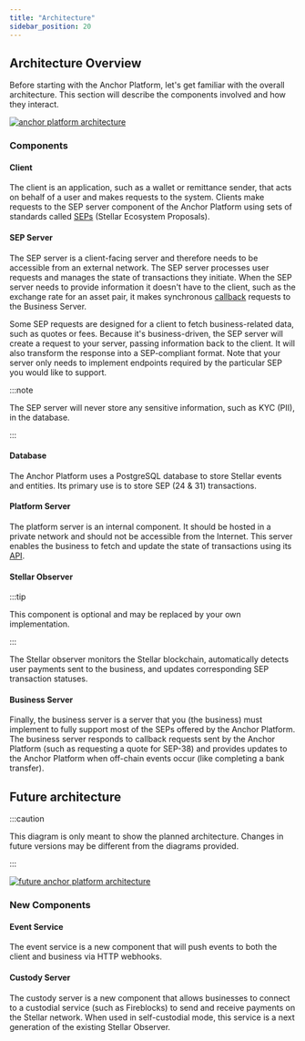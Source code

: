 ```yaml
---
title: "Architecture"
sidebar_position: 20
---
```


## Architecture Overview

Before starting with the Anchor Platform, let's get familiar with the overall architecture. This section will describe the components involved and how they interact.

[![anchor platform architecture](/assets/anchor-platform-architecture.png)](/assets/anchor-platform-architecture.png)

### Components

#### Client

The client is an application, such as a wallet or remittance sender, that acts on behalf of a user and makes requests to the system. Clients make requests to the SEP server component of the Anchor Platform using sets of standards called [SEPs][seps] (Stellar Ecosystem Proposals).

#### SEP Server

The SEP server is a client-facing server and therefore needs to be accessible from an external network. The SEP server processes user requests and manages the state of transactions they initiate. When the SEP server needs to provide information it doesn't have to the client, such as the exchange rate for an asset pair, it makes synchronous [callback][callback-api] requests to the Business Server.

Some SEP requests are designed for a client to fetch business-related data, such as quotes or fees. Because it's business-driven, the SEP server will create a request to your server, passing information back to the client. It will also transform the response into a SEP-compliant format. Note that your server only needs to implement endpoints required by the particular SEP you would like to support.

:::note

The SEP server will never store any sensitive information, such as KYC (PII), in the database.

:::

#### Database

The Anchor Platform uses a PostgreSQL database to store Stellar events and entities. Its primary use is to store SEP (24 & 31) transactions.

#### Platform Server

The platform server is an internal component. It should be hosted in a private network and should not be accessible from the Internet. This server enables the business to fetch and update the state of transactions using its [API][platform-api].

#### Stellar Observer

:::tip

This component is optional and may be replaced by your own implementation.

:::

The Stellar observer monitors the Stellar blockchain, automatically detects user payments sent to the business, and updates corresponding SEP transaction statuses.

#### Business Server

Finally, the business server is a server that you (the business) must implement to fully support most of the SEPs offered by the Anchor Platform. The business server responds to callback requests sent by the Anchor Platform (such as requesting a quote for SEP-38) and provides updates to the Anchor Platform when off-chain events occur (like completing a bank transfer).

## Future architecture

:::caution

This diagram is only meant to show the planned architecture. Changes in future versions may be different from the diagrams provided.

:::

[![future anchor platform architecture](/assets/anchor-platform-architecture-2.png)](/assets/anchor-platform-architecture-2.png)

### New Components

#### Event Service

The event service is a new component that will push events to both the client and business via HTTP webhooks.

#### Custody Server

The custody server is a new component that allows businesses to connect to a custodial service (such as Fireblocks) to send and receive payments on the Stellar network. When used in self-custodial mode, this service is a next generation of the existing Stellar Observer.

[seps]: https://github.com/stellar/stellar-protocol/blob/master/ecosystem/README.md
[platform-api]: ../resources/index.mdx
[callback-api]: ../callbacks/index.mdx
